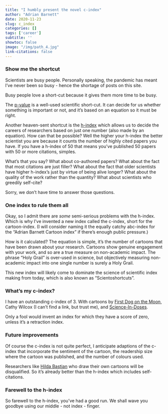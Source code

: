 ```yaml
---
title: "I humbly present the novel c-index"
author: "Adrian Barnett"
date: 2020-11-23
slug: c_index
categories: []
tags: ['career']
subtitle: ''
showtoc: false
image: "/img/path_4.jpg"
link-citations: false
---
```


### Show me the shortcut

Scientists are busy people. Personally speaking, the pandemic has meant I've never been so busy - hence the shortage of posts on this site.

Busy people love a short-cut because it gives them more time to be busy. 

The [p-value](https://medianwatch.netlify.app/post/pvalue_pledge/) is a well-used scientific short-cut. It can decide for us whether something is important or not, and it's based on an equation so it must be right.

Another heaven-sent shortcut is the [h-index](https://en.wikipedia.org/wiki/H-index) which allows us to decide the careers of researchers based on just one number (also made by an equation). 
How can that be possible? Well the higher your h-index the better scientist you are because it counts the number of highly cited papers you have. If you have a h-index of 50 that means you've published 50 papers with 50 or more citations, simples. 

What's that you say? What about co-authored papers? What about the fact that most citations are just filler? What about the fact that older scientists have higher h-index's just by virtue of being alive longer? What about the quality of the work rather than the quantity? What about scientists who greedily self-cite? 

Sorry, we don't have time to answer those questions.

### One index to rule them all

Okay, so I admit there are _some_ semi-serious problems with the h-index. Which is why I've invented a new index called the c-index, short for the cartoon-index. (I will consider naming it the equally catchy abc-index for the "Adrian Barnett Cartoon index" if there's enough public pressure.)

How is it calculated? The equation is simple, it's the number of cartoons that have been drawn about your research. Cartoons show genuine engagement with your work, and so are a true measure on non-academic impact. The phrase "Holy Grail" is over-used in science, but objectively measuring non-academic impact into one single number is surely a Holy Grail. 

This new index will likely come to dominate the science of scientific index making from today, which is also known as "Scientoshortcuts".

### What's my c-index?

I have an outstanding c-index of 3. With cartoons by [First Dog on the Moon](https://firstdogonthemoon.com.au/cartoons/2013/03/26/we-could-be-enjoying-science-from-the-year-2413-right-now/), Cathy Wilcox (I can't find a link, but trust me), and [Science-In-Doses](https://www.scienceindoses.com/2020/09/acronyms-are-new-jargon.html). 

Only a fool would invent an index for which they have a score of zero, unless it's a retraction index.

### Future improvements

Of course the c-index is not quite perfect, I anticipate adaptions of the c-index that incorporate the sentiment of the cartoon, the readership size where the cartoon was published, and the number of colours used.

Researchers like [Hilda Bastian](https://hildabastian.net/) who draw their own cartoons will be disqualified. So it's already better than the h-index which includes self-citations.

### Farewell to the h-index

So farewell to the h-index, you've had a good run. We shall wave you goodbye using our middle - not index - finger.

